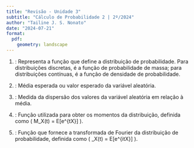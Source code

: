 ```yaml
---
title: "Revisão - Unidade 3"
subtitle: "Cálculo de Probabilidade 2 | 2º/2024"
author: "Tailine J. S. Nonato"
date: "2024-07-21"
format: 
  pdf:
    geometry: landscape
---
```



\begin{table}[H]
\centering
\resizebox{\textwidth}{!}{\begin{tabular}{|l|l|p{4cm}|p{3cm}|p{3cm}|p{3cm}|p{3cm}|}
\hline
\textbf{Distribuição} & \textbf{Tipo} & \textbf{\(f(x)\)} & \textbf{\(E[X]\)} & \textbf{\(Var(X)\)} & \textbf{\(M_X(t)\)} & \textbf{\(\phi_X(t)\)} \\ \hline
Binomial & Discreta & \( P(X = k) = \binom{n}{k} p^k (1 - p)^{n - k} \) & \( np \) & \( np(1 - p) \) & \( (1 - p + pe^t)^n \) & \( (1 - p + pe^{it})^n \) \\ \hline
Poisson & Discreta & \( P(X = k) = \frac{\lambda^k e^{-\lambda}}{k!} \) & \( \lambda \) & \( \lambda \) & \( \exp(\lambda(e^t - 1)) \) & \( \exp(\lambda(e^{it} - 1)) \) \\ \hline
Geométrica & Discreta & \( P(X = k) = (1 - p)^{k - 1} p \) & \( \frac{1}{p} \) & \( \frac{1 - p}{p^2} \) & \( \frac{pe^t}{1 - (1 - p)e^t}, \, t < -\ln(1 - p) \) & \( \frac{p e^{it}}{1 - (1 - p)e^{it}} \) \\ \hline
Uniforme (contínua) & Contínua & \( f(x) = \frac{1}{b - a}, \, a \leq x \leq b \) & \( \frac{a + b}{2} \) & \( \frac{(b - a)^2}{12} \) & \( \frac{e^{tb} - e^{ta}}{t(b - a)} \) & \( \frac{e^{itb} - e^{ita}}{it(b - a)} \) \\ \hline
Normal & Contínua & \( f(x) = \frac{1}{\sqrt{2 \pi \sigma^2}} e^{-\frac{(x - \mu)^2}{2\sigma^2}} \) & \( \mu \) & \( \sigma^2 \) & \( \exp(\mu t + \frac{\sigma^2 t^2}{2}) \) & \( \exp(i \mu t - \frac{\sigma^2 t^2}{2}) \) \\ \hline
Exponencial & Contínua & \( f(x) = \lambda e^{-\lambda x}, \, x \geq 0 \) & \( \frac{1}{\lambda} \) & \( \frac{1}{\lambda^2} \) & \( \frac{\lambda}{\lambda - t}, \, t < \lambda \) & \( \frac{\lambda}{\lambda - it} \) \\ \hline
Gamma & Contínua & \( f(x) = \frac{\lambda^k x^{k - 1} e^{-\lambda x}}{\Gamma(k)}, \, x \geq 0 \) & \( \frac{k}{\lambda} \) & \( \frac{k}{\lambda^2} \) & \( \left( \frac{\lambda}{\lambda - t} \right)^k, \, t < \lambda \) & \( \left( \frac{\lambda}{\lambda - it} \right)^k \) \\ \hline
\end{tabular}}
\end{table}
\newpage
\section*{Observações}

1. \textbf{Função de densidade/probabilidade (\(f(x)\))}: Representa a função que define a distribuição de probabilidade. Para distribuições discretas, é a função de probabilidade de massa; para distribuições contínuas, é a função de densidade de probabilidade.

2. \textbf{Esperança (\(E[X]\))}: Média esperada ou valor esperado da variável aleatória.

3. \textbf{Variância (\(Var(X)\))}: Medida da dispersão dos valores da variável aleatória em relação à média.

4. \textbf{Função Geradora de Momentos (\(M_X(t)\))}: Função utilizada para obter os momentos da distribuição, definida como \( M_X(t) = E[e^{tX}] \).

5. \textbf{Função Característica (\(\phi_X(t)\))}: Função que fornece a transformada de Fourier da distribuição de probabilidade, definida como \( \phi_X(t) = E[e^{itX}] \).

